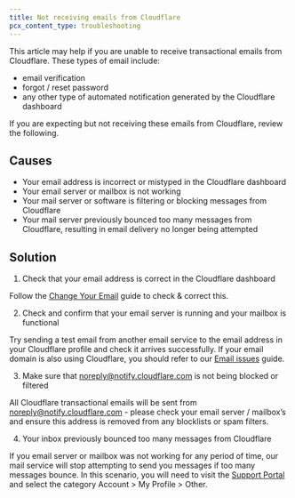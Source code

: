 ```yaml
---
title: Not receiving emails from Cloudflare
pcx_content_type: troubleshooting
---
```


This article may help if you are unable to receive transactional emails from Cloudflare. These types of email include:

* email verification
* forgot / reset password
* any other type of automated notification generated by the Cloudflare dashboard

If you are expecting but not receiving these emails from Cloudflare, review the following.

## Causes

* Your email address is incorrect or mistyped in the Cloudflare dashboard
* Your email server or mailbox is not working
* Your mail server or software is filtering or blocking messages from Cloudflare
* Your mail server previously bounced too many messages from Cloudflare, resulting in email delivery no longer being attempted

## Solution

1. Check that your email address is correct in the Cloudflare dashboard

Follow the [Change Your Email](/fundamentals/user-profiles/change-password-or-email/#change-email-address) guide to check & correct this.

2. Check and confirm that your email server is running and your mailbox is functional

Try sending a test email from another email service to the email address in your Cloudflare profile and check it arrives successfully. If your email domain is also using Cloudflare, you should refer to our [Email issues](/dns/troubleshooting/email-issues/) guide.

3. Make sure that noreply@notify.cloudflare.com is not being blocked or filtered

All Cloudflare transactional emails will be sent from noreply@notify.cloudflare.com - please check your email server / mailbox’s and ensure this address is removed from any blocklists or spam filters.

4. Your inbox previously bounced too many messages from Cloudflare

If you email server or mailbox was not working for any period of time, our mail service will stop attempting to send you messages if too many messages bounce. In this scenario, you will need to visit the [Support Portal](https://dash.cloudflare.com/?to=/:account/support) and select the category Account > My Profile > Other.
